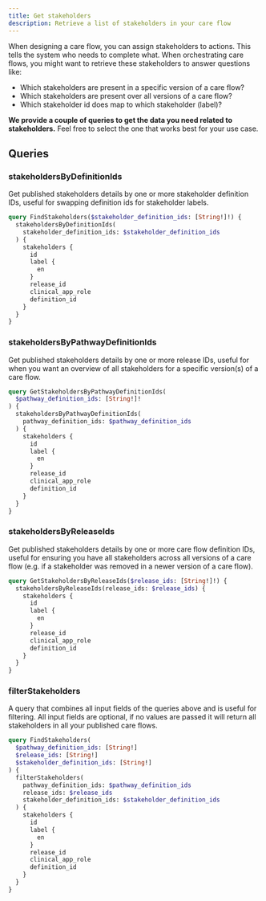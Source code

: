 ```yaml
---
title: Get stakeholders
description: Retrieve a list of stakeholders in your care flow
---
```


When designing a care flow, you can assign stakeholders to actions. This tells the system who needs to complete what. When orchestrating care flows, you might want to retrieve these stakeholders to answer questions like:

- Which stakeholders are present in a specific version of a care flow?
- Which stakeholders are present over all versions of a care flow?
- Which stakeholder id does map to which stakeholder (label)?

**We provide a couple of queries to get the data you need related to stakeholders.** Feel free to select the one that works best for your use case.

## Queries

### stakeholdersByDefinitionIds

Get published stakeholders details by one or more stakeholder definition IDs, useful for swapping definition ids for stakeholder labels.

```graphql
query FindStakeholders($stakeholder_definition_ids: [String!]!) {
  stakeholdersByDefinitionIds(
    stakeholder_definition_ids: $stakeholder_definition_ids
  ) {
    stakeholders {
      id
      label {
        en
      }
      release_id
      clinical_app_role
      definition_id
    }
  }
}
```

### stakeholdersByPathwayDefinitionIds

Get published stakeholders details by one or more release IDs, useful for when you want an overview of all stakeholders for a specific version(s) of a care flow.

```graphql
query GetStakeholdersByPathwayDefinitionIds(
  $pathway_definition_ids: [String!]!
) {
  stakeholdersByPathwayDefinitionIds(
    pathway_definition_ids: $pathway_definition_ids
  ) {
    stakeholders {
      id
      label {
        en
      }
      release_id
      clinical_app_role
      definition_id
    }
  }
}
```

### stakeholdersByReleaseIds

Get published stakeholders details by one or more care flow definition IDs, useful for ensuring you have all stakeholders across all versions of a care flow (e.g. if a stakeholder was removed in a newer version of a care flow).

```graphql
query GetStakeholdersByReleaseIds($release_ids: [String!]!) {
  stakeholdersByReleaseIds(release_ids: $release_ids) {
    stakeholders {
      id
      label {
        en
      }
      release_id
      clinical_app_role
      definition_id
    }
  }
}
```

### filterStakeholders

A query that combines all input fields of the queries above and is useful for filtering. All input fields are optional, if no values are passed it will return all stakeholders in all your published care flows.

```graphql
query FindStakeholders(
  $pathway_definition_ids: [String!]
  $release_ids: [String!]
  $stakeholder_definition_ids: [String!]
) {
  filterStakeholders(
    pathway_definition_ids: $pathway_definition_ids
    release_ids: $release_ids
    stakeholder_definition_ids: $stakeholder_definition_ids
  ) {
    stakeholders {
      id
      label {
        en
      }
      release_id
      clinical_app_role
      definition_id
    }
  }
}
```
